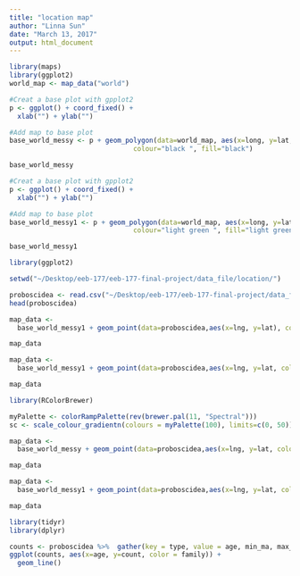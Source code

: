 ```yaml
---
title: "location map"
author: "Linna Sun"
date: "March 13, 2017"
output: html_document
---
```

```r
library(maps)
library(ggplot2)
world_map <- map_data("world")
```

```r
#Creat a base plot with gpplot2
p <- ggplot() + coord_fixed() +
  xlab("") + ylab("")

#Add map to base plot
base_world_messy <- p + geom_polygon(data=world_map, aes(x=long, y=lat, group=group), 
                               colour="black ", fill="black")

base_world_messy
```
```r
#Creat a base plot with gpplot2
p <- ggplot() + coord_fixed() +
  xlab("") + ylab("")

#Add map to base plot
base_world_messy1 <- p + geom_polygon(data=world_map, aes(x=long, y=lat, group=group), 
                               colour="light green ", fill="light green")

base_world_messy1
```






```r
library(ggplot2)

setwd("~/Desktop/eeb-177/eeb-177-final-project/data_file/location/")

proboscidea <- read.csv("~/Desktop/eeb-177/eeb-177-final-project/data_file/location/location.csv", header = T, as.is = T)
head(proboscidea)

```

```r

map_data <- 
  base_world_messy1 + geom_point(data=proboscidea,aes(x=lng, y=lat), colour="Blue",pch=2, size=0.1, alpha=I(1)) + labs(title = "Fossil Records on World Map", x = "Longitude", y = "Latitude") + theme(plot.title = element_text(hjust = 0.5, size=18, face = "bold"), axis.title =element_text(size=10))

map_data

```

```r

map_data <- 
  base_world_messy1 + geom_point(data=proboscidea,aes(x=lng, y=lat, colour=accepted_rank),pch=2, size=0.1, alpha=I(1)) + labs(title = "Fossil Records according to Rank", x = "Longitude", y = "Latitude") + theme(plot.title = element_text(hjust = 0.5, size=18, face = "bold"), axis.title =element_text(size=10))

map_data
```

```r
library(RColorBrewer)

myPalette <- colorRampPalette(rev(brewer.pal(11, "Spectral")))
sc <- scale_colour_gradientn(colours = myPalette(100), limits=c(0, 50))

map_data <- 
  base_world_messy + geom_point(data=proboscidea,aes(x=lng, y=lat, colour=max_ma),pch=2, size=0.2, alpha=I(1)) + labs(title = "Fossil Records according to Time", x = "Longitude", y = "Latitude") + theme(plot.title = element_text(hjust = 0.5, size=18, face = "bold"), axis.title =element_text(size=10)) + sc

map_data
```


```r

map_data <- 
  base_world_messy1 + geom_point(data=proboscidea,aes(x=lng, y=lat, colour=family),pch=2, size=0.1, alpha=I(1)) + labs(title = "Fossil Records according to Family", x = "Longitude", y = "Latitude") + theme(plot.title = element_text(hjust = 0.5, size=18, face = "bold"), axis.title =element_text(size=10))

map_data
```
```r
library(tidyr)
library(dplyr)

counts <- proboscidea %>%  gather(key = type, value = age, min_ma, max_ma) %>% mutate(count = ifelse(type == "maxage", -1, 1))%>%group_by(age, family) %>%summarise(count=sum(count))%>% arrange(age,count) %>% mutate(diversity = cumsum(count)) 
ggplot(counts, aes(x=age, y=count, color = family)) +
  geom_line()
```



